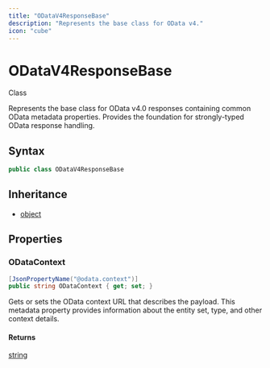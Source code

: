 ```yaml
---
title: "ODataV4ResponseBase"
description: "Represents the base class for OData v4."
icon: "cube"
---
```


# ODataV4ResponseBase

<Badge variant="outline">Class</Badge>

Represents the base class for OData v4.0 responses containing common OData metadata properties.
Provides the foundation for strongly-typed OData response handling.

## Syntax

```csharp
public class ODataV4ResponseBase
```

## Inheritance

- [object](https://learn.microsoft.com/dotnet/api/system.object)

## Properties

### ODataContext

```csharp
[JsonPropertyName("@odata.context")]
public string ODataContext { get; set; }
```

Gets or sets the OData context URL that describes the payload.
This metadata property provides information about the entity set, type, and other context details.

#### Returns

[string](https://learn.microsoft.com/dotnet/api/system.string)


